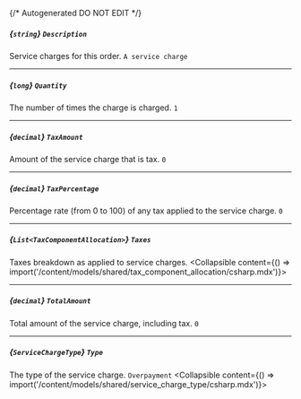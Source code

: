 {/* Autogenerated DO NOT EDIT  */}

##### *{`string`}* `Description`
Service charges for this order.
`A service charge`

---
##### *{`long`}* `Quantity`
The number of times the charge is charged.
`1`

---
##### *{`decimal`}* `TaxAmount`
Amount of the service charge that is tax.
`0`

---
##### *{`decimal`}* `TaxPercentage`
Percentage rate (from 0 to 100) of any tax applied to the service charge.
`0`

---
##### *{`List<TaxComponentAllocation>`}* `Taxes`
Taxes breakdown as applied to service charges.
<Collapsible content={() => import('/content/models/shared/tax_component_allocation/csharp.mdx')}>
</Collapsible>

---
##### *{`decimal`}* `TotalAmount`
Total amount of the service charge, including tax.
`0`

---
##### *{`ServiceChargeType`}* `Type`
The type of the service charge.
`Overpayment`
<Collapsible content={() => import('/content/models/shared/service_charge_type/csharp.mdx')}>
</Collapsible>

